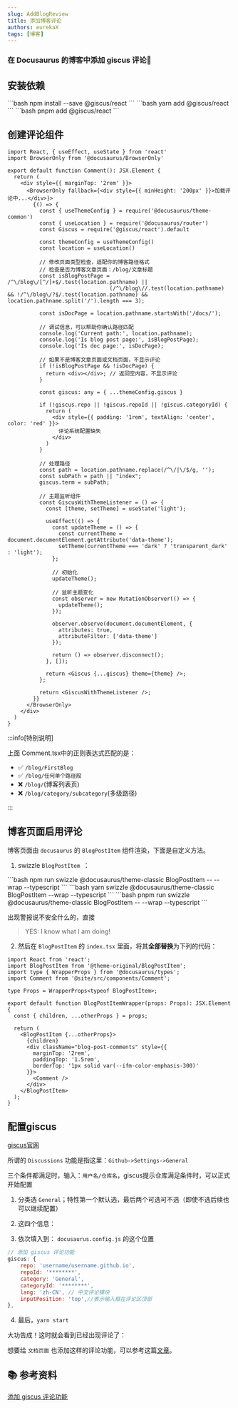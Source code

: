 ```yaml
---
slug: AddBlogReview
title: 添加博客评论
authors: eurekaX
tags: [博客]
---
```



### <B2>在 Docusaurus 的博客中添加 giscus 评论🤔</B2>

<!-- truncate -->


## 安装依赖

<Tabs>

  <TabItem value="npm" label="npm">
```bash
npm install --save @giscus/react
```
  </TabItem>

  <TabItem value="yarn" label="yarn">
```bash
yarn add @giscus/react
```
  </TabItem>

  <TabItem value="pnpm" label="pnpm">
```bash
pnpm add @giscus/react
```
  </TabItem>  
 
</Tabs>




## 创建评论组件
```tsx title="src/components/Comment.tsx"
import React, { useEffect, useState } from 'react'
import BrowserOnly from '@docusaurus/BrowserOnly'

export default function Comment(): JSX.Element {
  return (
    <div style={{ marginTop: '2rem' }}>
      <BrowserOnly fallback={<div style={{ minHeight: '200px' }}>加载评论中...</div>}>
        {() => {
          const { useThemeConfig } = require('@docusaurus/theme-common')
          const { useLocation } = require('@docusaurus/router')
          const Giscus = require('@giscus/react').default
          
          const themeConfig = useThemeConfig()
          const location = useLocation()

          // 修改页面类型检查，适配你的博客路径格式
          // 检查是否为博客文章页面：/blog/文章标题
          const isBlogPostPage = /^\/blog\/[^/]+$/.test(location.pathname) || 
                                (/^\/blog\//.test(location.pathname) && !/^\/blog\/?$/.test(location.pathname) && location.pathname.split('/').length === 3);
          
          const isDocPage = location.pathname.startsWith('/docs/');
          
          // 调试信息，可以帮助你确认路径匹配
          console.log('Current path:', location.pathname);
          console.log('Is blog post page:', isBlogPostPage);
          console.log('Is doc page:', isDocPage);
          
          // 如果不是博客文章页面或文档页面，不显示评论
          if (!isBlogPostPage && !isDocPage) {
            return <div></div>; // 返回空内容，不显示评论
          }

          const giscus: any = { ...themeConfig.giscus }

          if (!giscus.repo || !giscus.repoId || !giscus.categoryId) {
            return (
              <div style={{ padding: '1rem', textAlign: 'center', color: 'red' }}>
                评论系统配置缺失
              </div>
            )
          }

          // 处理路径
          const path = location.pathname.replace(/^\/|\/$/g, '');
          const subPath = path || "index";
          giscus.term = subPath;

          // 主题监听组件
          const GiscusWithThemeListener = () => {
            const [theme, setTheme] = useState('light');

            useEffect(() => {
              const updateTheme = () => {
                const currentTheme = document.documentElement.getAttribute('data-theme');
                setTheme(currentTheme === 'dark' ? 'transparent_dark' : 'light');
              };

              // 初始化
              updateTheme();

              // 监听主题变化
              const observer = new MutationObserver(() => {
                updateTheme();
              });

              observer.observe(document.documentElement, {
                attributes: true,
                attributeFilter: ['data-theme']
              });

              return () => observer.disconnect();
            }, []);

            return <Giscus {...giscus} theme={theme} />;
          };

          return <GiscusWithThemeListener />;
        }}
      </BrowserOnly>
    </div>
  )
}
```

:::info[特别说明]

上面 Comment.tsx中的正则表达式匹配的是：

- ✅ `/blog/FirstBlog`
- ✅ `/blog/任何单个路径段`
- ❌ `/blog/`(博客列表页)
- ❌ `/blog/category/subcategory`(多级路径)

:::

## 博客页面启用评论
博客页面由 `docusaurus` 的 `BlogPostItem` 组件渲染，下面是自定义方法。

1. swizzle `BlogPostItem `：
<Tabs>

  <TabItem value="npm" label="npm">
```bash
npm run swizzle @docusaurus/theme-classic BlogPostItem -- --wrap --typescript
```
  </TabItem>

  <TabItem value="yarn" label="yarn">
```bash
yarn swizzle @docusaurus/theme-classic BlogPostItem --wrap --typescript
```
  </TabItem>

  <TabItem value="pnpm" label="pnpm">
```bash
pnpm run swizzle @docusaurus/theme-classic BlogPostItem -- --wrap --typescript
```
  </TabItem>  
 
</Tabs>

出现警报说不安全什么的，直接

>YES: I know what I am doing!


2. 然后在 `BlogPostItem` 的 `index.tsx` 里面，将其**全部替换**为下列的代码：
```tsx title="src/theme/BlogPostItem/index.tsx"
import React from 'react';
import BlogPostItem from '@theme-original/BlogPostItem';
import type { WrapperProps } from '@docusaurus/types';
import Comment from '@site/src/components/Comment';

type Props = WrapperProps<typeof BlogPostItem>;

export default function BlogPostItemWrapper(props: Props): JSX.Element {
  const { children, ...otherProps } = props;
  
  return (
    <BlogPostItem {...otherProps}>
      {children}
      <div className="blog-post-comments" style={{ 
        marginTop: '2rem',
        paddingTop: '1.5rem',
        borderTop: '1px solid var(--ifm-color-emphasis-300)'
      }}>
        <Comment />
      </div>
    </BlogPostItem>
  );
}
```

## 配置giscus

[giscus官网](https://giscus.app/zh-CN)

<p><CardImg src="/img/Blog/giscuscongf1.jpg" alt="评论功能添加成功" isCenter={true} /></p>

所谓的 `Discussions` 功能是指这里：`Github->Settings->General`

<p><CardImg src="/img/Blog/giscuscongf5.jpg" alt="评论功能添加成功" isCenter={true} /></p>

三个条件都满足时，输入：`用户名/仓库名`，giscus提示仓库满足条件时，可以正式开始配置

1. 分类选 `General`；特性第一个默认选，最后两个可选可不选（即使不选后续也可以继续配置）

<p><CardImg src="/img/Blog/giscuscongf2.jpg" alt="评论功能添加成功" isCenter={true} /></p>

2. 这四个信息：

<p><CardImg src="/img/Blog/giscuscongf3.jpg" alt="评论功能添加成功" isCenter={true} /></p>

3. 依次填入到： `docusaurus.config.js` 的这个位置

<p><CardImg src="/img/Blog/giscuscongf4.jpg" alt="评论功能添加成功" isCenter={true} /></p>

```js title="docusaurus.config.js"
// 添加 giscus 评论功能
giscus: {
	repo: 'username/username.github.io',
	repoId: '********',
	category: 'General',
	categoryId: '********',
	lang: 'zh-CN', // 中文评论模块
	inputPosition: 'top',//表示输入框在评论区顶部
},
```

4. 最后，`yarn start`

大功告成！这时就会看到已经出现评论了：

<p><CardImg src="/img/Blog/BlogReview.jpg" alt="评论功能添加成功" isCenter={true} /></p>

想要给 `文档页面` 也添加这样的评论功能，可以参考这篇[文章](https://imroc.cc/note/docusaurus/giscus)。

## 📚 参考资料

[添加 giscus 评论功能](https://imroc.cc/note/docusaurus/giscus)











